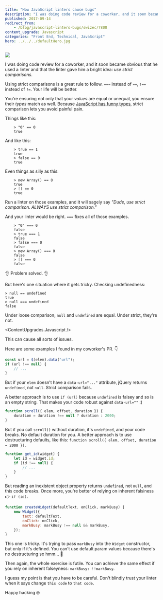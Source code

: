 ```yaml
---
title: "How JavaScript linters cause bugs"
description: "I was doing code review for a coworker, and it soon became obvious that he used a linter and that the linter gave him a bright idea: _use strict comparisons_."
published: 2017-09-14
redirect_from:
    - /blog/javascript-linters-bugs/swizec/7800
content_upgrade: Javascript
categories: "Front End, Technical, JavaScript"
hero: ../../../defaultHero.jpg
---
```



![](https://swizec.com/wp-content/uploads/2017/09/DJoDVIiVYAAOcPs.jpg-large.jpeg)

I was doing code review for a coworker, and it soon became obvious that he used a linter and that the linter gave him a bright idea: _use strict comparisons_.

Using strict comparisons is a great rule to follow. `===` instead of `==`, `!==` instead of `!=`. Your life will be better.

You're ensuring not only that your _values_ are equal or unequal, you ensure their _types_ match as well. Because [JavaScript has funny types](https://www.destroyallsoftware.com/talks/wat), strict comparison lets you avoid painful pain.

Things like this:

```
    > "0" == 0
    true
```

And like this:

```
    > true == 1
    true
    > false == 0
    true
```

Even things as silly as this:

```
    > new Array() == 0
    true
    > [] == 0
    true
```

Run a linter on those examples, and it will sagely say _"Dude, use strict comparison. ALWAYS use strict comparison.”_

And your linter would be right. `===` fixes all of those examples.

```
    > "0" === 0
    false
    > true === 1
    false
    > false === 0
    false
    > new Array() === 0
    false
    > [] === 0
    false
```

👌 Problem solved. 👌

But here's one situation where it gets tricky. Checking undefinedness:

    > null == undefined
    true
    > null === undefined
    false

Under loose comparison, `null` and `undefined` are equal. Under strict, they're not.

<ContentUpgrades.Javascript />

This can cause all sorts of issues.

Here are some examples I found in my coworker's PR. 👇

```javascript
const url = $(elem).data("url");
if (url !== null) {
    // ...
}
```

But if your `elem` doesn't have a `data-url="..."` attribute, jQuery returns `undefined`, not `null`. Strict comparison fails.

A better approach is to use `if (url)` because `undefined` is falsey and so is an empty string. That makes your code robust against `data-url=""` :)

```javascript
function scroll({ elem, offset, duration }) {
    duration = duration !== null ? duration : 2000;
}
```

But if you call `scroll()` without duration, it's `undefined`, and your code breaks. No default duration for you. A better approach is to use destructuring defaults, like this: `function scroll({ elem, offset, duration = 2000 })`.

```javascript
function get_id(widget) {
    let id = widget.id;
    if (id !== null) {
        // ...
    }
}
```

But reading an inexistent object property returns `undefined`, not `null`, and this code breaks. Once more, you're better of relying on inherent falsiness 👉 `if (id)`.

```javascript
function createWidget(defaultText, onClick, markBusy) {
    new Widget({
        text: defaultText,
        onClick: onClick,
        markBusy: markBusy !== null && markBusy,
    });
}
```

This one is tricky. It's trying to pass `markBusy` into the `Widget` constructor, but only if it's defined. You can't use default param values because there's no destructuring so hmm… 🤔

Then again, the whole exercise is futile. You can achieve the same effect if you rely on inherent falseyness: `markBusy: !!markBusy`.

I guess my point is that you have to be careful. Don't blindly trust your linter when it says change `this code` to `that code`.

Happy hacking 🤓
